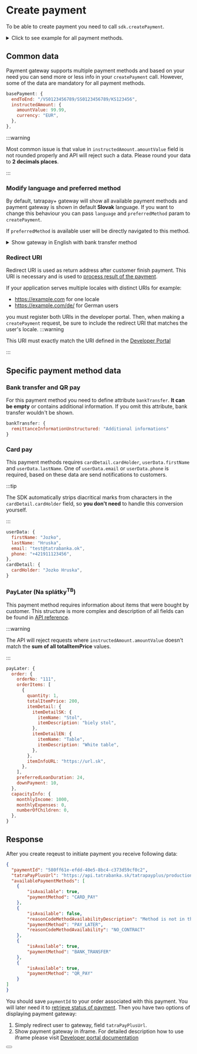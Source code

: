 
# Create payment

To be able to create payment you need to call `sdk.createPayment`.

<details>
    <summary>Click to see example for all payment methods.</summary>
    <CodeBlock language="jsx">{createPayment}</CodeBlock>
</details>

## Common data

Payment gateway supports multiple payment methods and based on your need you can send more or less info in your `createPayment` call.
However, some of the data are mandatory for all payment methods.

```javascript
basePayment: {
  endToEnd: "/VS0123456789/SS0123456789/KS123456",
  instructedAmount: {
    amountValue: 99.99,
    currency: "EUR",
  },
},
```

:::warning

Most common issue is that value in `instructedAmount.amountValue` field is not rounded properly and API will reject such a data.
Please round your data to **2 decimals places**.

:::

### Modify language and preferred method

By default, tatrapay+ gateway will show all available payment methods and payment gateway is shown in default **Slovak** language.
If you want to change this behaviour you can pass `language` and `preferredMethod` param to `createPayment`.

If `preferredMethod` is available user will be directly navigated to this method.

<details>
    <summary>Show gateway in English with bank transfer method</summary>

```javascript
const { data, error } = await sdk.createPayment(
  ...,
  REDIRECT_URI,
    // highlight-start
  'en',
  'BANK_TRANSFER',
    // highlight-end
);
```

</details>

### Redirect URI

Redirect URI is used as return address after customer finish payment. This URI is necessary and is used to [process result of the payment](/docs/libraries/node/v1/process_payment).

If your application serves multiple locales with distinct URIs for example:
- https://example.com for one locale
- https://example.com/de/ for German users

you must register both URIs in the developer portal.
Then, when making a `createPayment` request, be sure to include the redirect URI that matches the user's locale.
:::warning

This URI must exactly match the URI defined in the [Developer Portal](https://developer.tatrabanka.sk/pages/devportal/sk/#/)

:::

## Specific payment method data

### Bank transfer and QR pay

For this payment method you need to define attribute `bankTransfer`. **It can be empty** or contains additional information.
If you omit this attribute, bank transfer wouldn't be shown.

```javascript
bankTransfer: {
  remittanceInformationUnstructured: "Additional informations"
}
```

### Card pay

This payment methods requires `cardDetail.cardHolder`, `userData.firstName` and `userData.lastName`.
One of `userData.email` or `userData.phone` is required, based on these data are send notifications to customers.

:::tip

The SDK automatically strips diacritical marks from characters in the `cardDetail.cardHolder` field, so **you don't need** to handle this conversion yourself.

:::

```javascript
userData: {
  firstName: "Jozko",
  lastName: "Hruska",
  email: "test@tatrabanka.ok",
  phone: "+421911123456",
},
cardDetail: {
  cardHolder: "Jozko Hruska",
}
```

### PayLater (Na splátky<sup>TB</sup>)

This payment method requires information about items that were bought by customer.
This structure is more complex and description of all fields can be found in [API reference](/docs/api/initiate-payment).

:::warning

The API will reject requests where `instructedAmount.amountValue` doesn't match the **sum of all totalItemPrice** values.

:::

```javascript
payLater: {
  order: {
    orderNo: "111",
    orderItems: [
      {
        quantity: 1,
        totalItemPrice: 200,
        itemDetail: {
          itemDetailSK: {
            itemName: "Stol",
            itemDescription: "biely stol",
          },
          itemDetailEN: {
            itemName: "Table",
            itemDescription: "White table",
          },
        },
        itemInfoURL: "https://url.sk",
      },
    ],
    preferredLoanDuration: 24,
    downPayment: 10,
  },
  capacityInfo: {
    monthlyIncome: 1000,
    monthlyExpenses: 0,
    numberOfChildren: 0,
  },
}
```

## Response

After you create reqeust to initiate payment you receive following data:
```json
{
  "paymentId": "580ff61e-efdd-40e5-8bc4-c373d59cf0c2",
  "tatraPayPlusUrl": "https://api.tatrabanka.sk/tatrapayplus/production/v1/auth?paymentId=580ff61e-efdd-40e5-8bc4-c373d59cf0c2&client_id=l7ba7ffa0bf66b49b88d17dfe144955f54&hmac=19be0bf2a2e5d5e8626c01203ba747648d8fea0fd0106e51786a13183e9e91c8",
  "availablePaymentMethods": [
    {
        "isAvailable": true,
        "paymentMethod": "CARD_PAY"
    },
    {
        "isAvailable": false,
        "reasonCodeMethodAvailabilityDescription": "Method is not in the partner contract",
        "paymentMethod": "PAY_LATER",
        "reasonCodeMethodAvailability": "NO_CONTRACT"
    },
    {
        "isAvailable": true,
        "paymentMethod": "BANK_TRANSFER"
    },
    {
        "isAvailable": true,
        "paymentMethod": "QR_PAY"
    }
]
}
```
You should save `paymentId` to your order associated with this payment. You will later need it to [retrieve status of payment](/docs/libraries/node/v1/process_payment).
Then you have two options of displaying payment gateway:
1. Simply redirect user to gateway, field `tatraPayPlusUrl`.
2. Show payment gateway in iframe. For detailed description how to use iframe please visit [Developer portal documentation](https://developer.tatrabanka.sk/apihub/#/apis/f438e906-7845-4bc1-a028-73d3f9547d2a/show/doc?mode=view&uri=iFrame-podpora)

<Button label="See full API reference" link="/docs/api/initiate-payment"/>